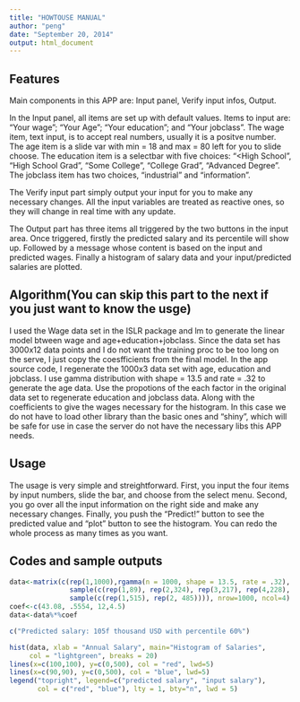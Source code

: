 ```yaml
---
title: "HOWTOUSE MANUAL"
author: "peng"
date: "September 20, 2014"
output: html_document
---
```


## Features
Main components in this APP are: Input panel, Verify input infos, Output. 

In the Input panel, all items are set up with default values. Items to input are: "Your wage"; "Your Age"; "Your education"; and "Your jobclass". The wage item, text input, is to accept real numbers, usually it is a positve number. The age item is a slide var with min = 18 and max = 80 left for you to slide choose. The education item is a selectbar with five choices: "$<$High School", "High School Grad", "Some College", "College Grad", "Advanced Degree". The jobclass item has two choices, "industrial" and "information".

The Verify input part simply output your input for you to make any necessary changes. All the input variables are treated as reactive ones, so they will change in real time with any update. 

The Output part has three items all triggered by the two buttons in the input area. Once triggered, firstly the predicted salary and its percentile will show up. Followed by a message whose content is based on the input and predicted wages. Finally a histogram of salary data and your input/predicted salaries are plotted.

## Algorithm(You can skip this part to the next if you just want to know the usge)
I used the Wage data set in the ISLR package and lm to generate the linear model btween wage and age+education+jobclass. Since the data set has 3000x12 data points and I do not want the training proc to be too long on the serve, I just copy the coesfficients from the final model. In the app source code, I regenerate the 1000x3 data set with age, education and jobclass. I use gamma distribution with shape = 13.5 and rate = .32 to generate the age data. Use the propotions of the each factor in the original data set to regenerate education and jobclass data. Along with the coefficients to give the wages necessary for the histogram. In this case we do not have to load other library than the basic ones and "shiny", which will be safe for use in case the server do not have the necessary libs this APP needs.

## Usage
The usage is very simple and streightforward. First, you input the four items by input numbers, slide the bar, and choose from the select menu. Second, you go over all the input information on the right side and make any necessary changes. Finally, you push the "Predict!" button to see the predicted value and "plot" button to see the histogram. You can redo the whole process as many times as you want. 

## Codes and sample outputs
```r
data<-matrix(c(rep(1,1000),rgamma(n = 1000, shape = 13.5, rate = .32),
               sample(c(rep(1,89), rep(2,324), rep(3,217), rep(4,228), rep(5,142))),
               sample(c(rep(1,515), rep(2, 485)))), nrow=1000, ncol=4)
coef<-c(43.08, .5554, 12,4.5)
data<-data%*%coef

c("Predicted salary: 105f thousand USD with percentile 60%")

hist(data, xlab = "Annual Salary", main="Histogram of Salaries", 
     col = "lightgreen", breaks = 20)
lines(x=c(100,100), y=c(0,500), col = "red", lwd=5)
lines(x=c(90,90), y=c(0,500), col = "blue", lwd=5)
legend("topright", legend=c("predicted salary", "input salary"), 
       col = c("red", "blue"), lty = 1, bty="n", lwd = 5)
```